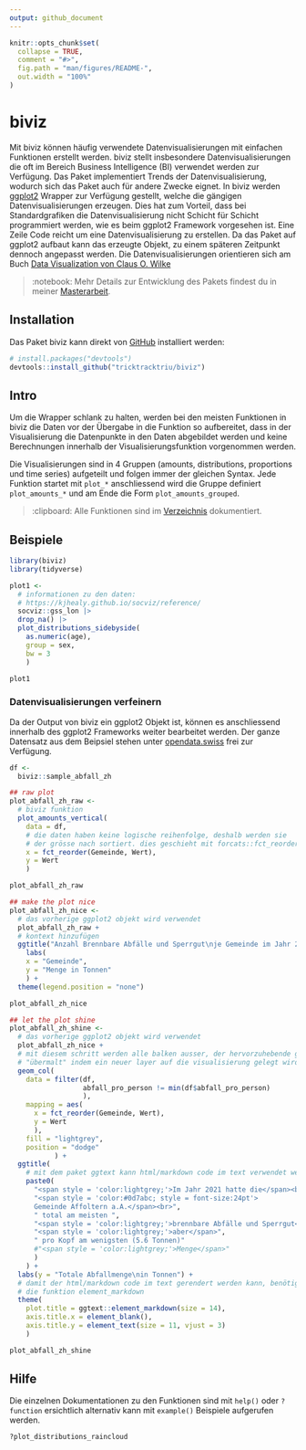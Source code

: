 ```yaml
---
output: github_document
---
```


<!-- README.md is generated from README.Rmd. Please edit that file -->

```r
knitr::opts_chunk$set(
  collapse = TRUE,
  comment = "#>",
  fig.path = "man/figures/README-",
  out.width = "100%"
)

```

# biviz

<!-- badges: start -->

<!-- badges: end -->

Mit biviz können häufig verwendete Datenvisualisierungen mit einfachen Funktionen erstellt werden. biviz stellt insbesondere Datenvisualisierungen die oft im Bereich Business Intelligence (BI) verwendet werden zur Verfügung. Das Paket implementiert Trends der Datenvisualisierung, wodurch sich das Paket auch für andere Zwecke eignet. In biviz werden [ggplot2](https://ggplot2.tidyverse.org/) Wrapper zur Verfügung gestellt, welche die gängigen Datenvisualisierungen erzeugen. Dies hat zum Vorteil, dass bei Standardgrafiken die Datenvisualisierung nicht Schicht für Schicht programmiert werden, wie es beim ggplot2 Framework vorgesehen ist. Eine Zeile Code reicht um eine Datenvisualisierung zu erstellen. Da das Paket auf ggplot2 aufbaut kann das erzeugte Objekt, zu einem späteren Zeitpunkt dennoch angepasst werden. Die Datenvisualisierungen orientieren sich am Buch [Data Visualization von Claus O. Wilke](https://clauswilke.com/dataviz/)\

> :notebook: Mehr Details zur Entwicklung des Pakets findest du in meiner [Masterarbeit](https://htmlpreview.github.io/?https://github.com/tricktracktriu/biviz/blob/main/masterarbeit.html).

## Installation

Das Paket biviz kann direkt von [GitHub](https://github.com/) installiert werden:

``` r
# install.packages("devtools")
devtools::install_github("tricktracktriu/biviz")
```

## Intro

Um die Wrapper schlank zu halten, werden bei den meisten Funktionen in biviz die Daten vor der Übergabe in die Funktion so aufbereitet, dass in der Visualisierung die Datenpunkte in den Daten abgebildet werden und keine Berechnungen innerhalb der Visualisierungsfunktion vorgenommen werden.

Die Visualisierungen sind in 4 Gruppen (amounts, distributions, proportions und time series) aufgeteilt und folgen immer der gleichen Syntax. Jede Funktion startet mit `plot_*` anschliessend wird die Gruppe definiert `plot_amounts_*` und am Ende die Form `plot_amounts_grouped`.

> :clipboard: Alle Funktionen sind im [Verzeichnis](https://tricktracktriu.github.io/biviz/reference/index.html) dokumentiert. 

## Beispiele

```r
library(biviz)
library(tidyverse)
```

```r
plot1 <- 
  # informationen zu den daten: 
  # https://kjhealy.github.io/socviz/reference/
  socviz::gss_lon |> 
  drop_na() |>
  plot_distributions_sidebyside(
    as.numeric(age), 
    group = sex, 
    bw = 3
    )

plot1
```

### Datenvisualisierungen verfeinern

Da der Output von biviz ein ggplot2 Objekt ist, können es anschliessend innerhalb des ggplot2 Frameworks weiter bearbeitet werden. Der ganze Datensatz aus dem Beipsiel stehen unter [opendata.swiss](https://opendata.swiss/de/dataset/abfallmengen-und-abfallgebuhren-in-den-gemeinden-im-kanton-zurich-ab-2000/) frei zur Verfügung.

```r
df <- 
  biviz::sample_abfall_zh

## raw plot
plot_abfall_zh_raw <- 
  # biviz funktion
  plot_amounts_vertical(
    data = df,
    # die daten haben keine logische reihenfolge, deshalb werden sie
    # der grösse nach sortiert. dies geschieht mit forcats::fct_reorder
    x = fct_reorder(Gemeinde, Wert),
    y = Wert
    ) 

plot_abfall_zh_raw 

## make the plot nice
plot_abfall_zh_nice <- 
  # das vorherige ggplot2 objekt wird verwendet
  plot_abfall_zh_raw +
  # kontext hinzufügen
  ggtitle("Anzahl Brennbare Abfälle und Sperrgut\nje Gemeinde im Jahr 2021") +
    labs(
    x = "Gemeinde",
    y = "Menge in Tonnen"
    ) +
  theme(legend.position = "none")

plot_abfall_zh_nice

## let the plot shine
plot_abfall_zh_shine <- 
  # das vorherige ggplot2 objekt wird verwendet
  plot_abfall_zh_nice +
  # mit diesem schritt werden alle balken ausser, der hervorzuhebende grau
  # "übermalt" indem ein neuer layer auf die visualisierung gelegt wird
  geom_col(
    data = filter(df, 
                  abfall_pro_person != min(df$abfall_pro_person)
                  ),
    mapping = aes(
      x = fct_reorder(Gemeinde, Wert),
      y = Wert
      ),
    fill = "lightgrey",
    position = "dodge"
           ) +
  ggtitle(
    # mit dem paket ggtext kann html/markdown code im text verwendet werden
    paste0(
      "<span style = 'color:lightgrey;'>Im Jahr 2021 hatte die</span><br>",
      "<span style = 'color:#0d7abc; style = font-size:24pt'>
      Gemeinde Affoltern a.A.</span><br>",
      " total am meisten ",
      "<span style = 'color:lightgrey;'>brennbare Abfälle und Sperrgut</span><br>",
      "<span style = 'color:lightgrey;'>aber</span>",
      " pro Kopf am wenigsten (5.6 Tonnen)"
      #"<span style = 'color:lightgrey;'>Menge</span>"
      )
    ) +
  labs(y = "Totale Abfallmenge\nin Tonnen") +
  # damit der html/markdown code im text gerendert werden kann, benötigt es 
  # die funktion element_markdown
  theme(
    plot.title = ggtext::element_markdown(size = 14),
    axis.title.x = element_blank(),
    axis.title.y = element_text(size = 11, vjust = 3)
    )

plot_abfall_zh_shine

```

## Hilfe

Die einzelnen Dokumentationen zu den Funktionen sind mit `help()` oder `?function` ersichtlich alternativ kann mit `example()` Beispiele aufgerufen werden.

```r
?plot_distributions_raincloud
```
